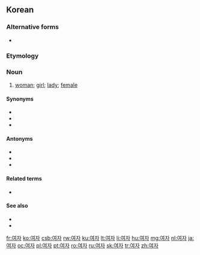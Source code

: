 ==Korean==
{{ko-sort|ㅇ}}

===Alternative forms===
*{{ko-inline|녀자|nyeoja}} {{qualifier|North Korea}}

===Etymology===

{{ko-etym-Sino|女|female|子|person}}

===Noun===
{{ko-noun|hanja=女子|rv=yeoja}}

# [[woman]]; [[girl]]; [[lady]]; [[female]]

====Synonyms====
*{{ko-inline|계집|gyejip|woman; girl}}
*{{ko-inline|아내|anae|wife}} 
*{{ko-inline|여성||yeoseong|female|女性}}

====Antonyms====
*{{ko-inline|사내|sanae|man; husband}} 
*{{ko-inline|남자||namja|man, male|男子}}
*{{ko-inline|남성||namseong|male|男性}}

====Related terms====
*{{ko-inline|남녀|namnyeo|men and women|男女}}

====See also====
*{{ko-inline|어른|eoreun|adult}}
*{{ko-inline|아이|ai|child}}

[[fr:여자]]
[[ko:여자]]
[[csb:여자]]
[[rw:여자]]
[[ku:여자]]
[[lt:여자]]
[[li:여자]]
[[hu:여자]]
[[mg:여자]]
[[nl:여자]]
[[ja:여자]]
[[oc:여자]]
[[pl:여자]]
[[pt:여자]]
[[ro:여자]]
[[ru:여자]]
[[sk:여자]]
[[tr:여자]]
[[zh:여자]]